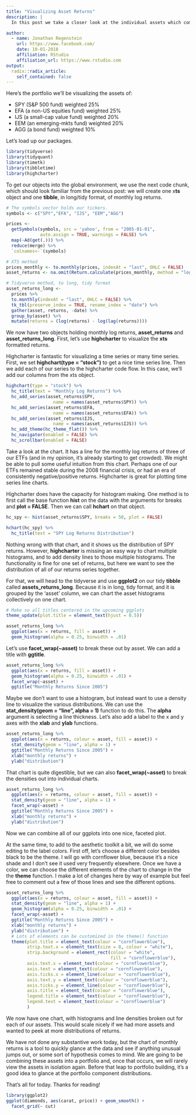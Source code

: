 ```yaml
---
title: "Visualizing Asset Returns"
description: |
  In this post we take a closer look at the individual assets which compose a portfolio. The motivation is to make sure we have scrutinized our assets before they get into our portfolio, as once the portfolio has been constructed, it is tempting to keep the analysis at the portfolio level

author:
  - name: Jonathan Regenstein
    url: https://www.facebook.com/
    date: 10-01-2018
    affiliation: RStudio
    affiliation_url: https://www.rstudio.com
output:
  radix::radix_article:
    self_contained: false
---
```


Here's the portfolio we'll be visualizing the assets of:

* SPY (S&P 500 fund) weighted 25%
* EFA (a non-US equities fund) weighted 25%
* IJS (a small-cap value fund) weighted 20%
* EEM (an emerging-mkts fund) weighted 20%
* AGG (a bond fund) weighted 10%

Let's load up our packages.






```r
library(tidyverse)
library(tidyquant)
library(timetk)
library(tibbletime)
library(highcharter)
```

To get our objects into the global environment, we use the next code chunk, which should look familiar from the previous post: we will create one x**ts** object and one **tibble**, in long/tidy format, of monthly log returns.

```r
# The symbols vector holds our tickers. 
symbols <- c("SPY","EFA", "IJS", "EEM","AGG")

prices <- 
  getSymbols(symbols, src = 'yahoo', from = "2005-01-01", 
             auto.assign = TRUE, warnings = FALSE) %>% 
  map(~Ad(get(.))) %>% 
  reduce(merge) %>%
  `colnames<-`(symbols)

# XTS method
prices_monthly <- to.monthly(prices, indexAt = "last", OHLC = FALSE)
asset_returns <- na.omit(Return.calculate(prices_monthly, method = "log"))

# Tidyverse method, to long, tidy format
asset_returns_long <- 
  prices %>% 
  to.monthly(indexAt = "last", OHLC = FALSE) %>% 
  tk_tbl(preserve_index = TRUE, rename_index = "date") %>%
  gather(asset, returns, -date) %>% 
  group_by(asset) %>%  
  mutate(returns = (log(returns) - log(lag(returns))))
```

We now have two objects holding monthly log returns, **asset_returns** and **asset_returns_long**. First, let's use **highcharter** to visualize the **xts** formatted returns.

Highcharter is fantastic for visualizing a time series or many time series. First, we set **highchart(type = "stock")** to get a nice time series line. Then we add each of our series to the highcharter code flow. In this case, we'll add our columns from the xts object.

```r
highchart(type = "stock") %>% 
  hc_title(text = "Monthly Log Returns") %>%
  hc_add_series(asset_returns$SPY, 
                  name = names(asset_returns$SPY)) %>%
  hc_add_series(asset_returns$EFA, 
                  name = names(asset_returns$EFA)) %>%
  hc_add_series(asset_returns$IJS, 
                  name = names(asset_returns$IJS)) %>%
  hc_add_theme(hc_theme_flat()) %>%
  hc_navigator(enabled = FALSE) %>% 
  hc_scrollbar(enabled = FALSE)
```

Take a look at the chart. It has a line for the monthly log returns of three of our ETFs (and in my opinion, it's already starting to get crowded). We might be able to pull some useful intuition from this chart. Perhaps one of our ETFs remained stable during the 2008 financial crisis, or had an era of consistently negative/positive returns. Highcharter is great for plotting time series line charts.

Highcharter does have the capacity for histogram making. One method is to first call the base function **hist** on the data with the arguments for breaks and **plot = FALSE**. Then we can call **hchart** on that object.

```r
hc_spy <- hist(asset_returns$SPY, breaks = 50, plot = FALSE)

hchart(hc_spy) %>% 
  hc_title(text = "SPY Log Returns Distribution")

```

Nothing wrong with that chart, and it shows us the distribution of SPY returns. However, **highcharter** is missing an easy way to chart multiple histograms, and to add density lines to those multiple histograms. The functionality is fine for one set of returns, but here we want to see the distribution of all of our returns series together.

For that, we will head to the tidyverse and use **ggplot2** on our tidy **tibble** called **assets_returns_long**. Because it is in long, tidy format, and it is grouped by the 'asset' column, we can chart the asset histograms collectively on one chart.

```r
# Make so all titles centered in the upcoming ggplots
theme_update(plot.title = element_text(hjust = 0.5))

asset_returns_long %>% 
  ggplot(aes(x = returns, fill = asset)) + 
  geom_histogram(alpha = 0.25, binwidth = .01)
```

Let's use **facet_wrap(~asset)** to break these out by asset. We can add a title with **ggtitle**.

```r
asset_returns_long %>% 
  ggplot(aes(x = returns, fill = asset)) + 
  geom_histogram(alpha = 0.25, binwidth = .01) + 
  facet_wrap(~asset) + 
  ggtitle("Monthly Returns Since 2005")
```

Maybe we don't want to use a histogram, but instead want to use a density line to visualize the various distributions. We can use the **stat_density(geom = "line", alpha = 1)** function to do this. The **alpha** argument is selecting a line thickness. Let's also add a label to the x and y axes with the **xlab** and **ylab** functions.

```r
asset_returns_long %>% 
  ggplot(aes(x = returns, colour = asset, fill = asset)) +
  stat_density(geom = "line", alpha = 1) +
  ggtitle("Monthly Returns Since 2005") +
  xlab("monthly returns") +
  ylab("distribution")
```

That chart is quite digestible, but we can also **facet_wrap(~asset)** to break the densities out into individual charts.

```r
asset_returns_long %>% 
  ggplot(aes(x = returns, colour = asset, fill = asset)) +
  stat_density(geom = "line", alpha = 1) +
  facet_wrap(~asset) +
  ggtitle("Monthly Returns Since 2005") +
  xlab("monthly returns") +
  ylab("distribution")
```

Now we can combine all of our ggplots into one nice, faceted plot.

At the same time, to add to the aesthetic toolkit a bit, we will do some editing to the label colors. First off, let's choose a different color besides black to be the theme. I will go with cornflower blue, because it's a nice shade and I don't see it used very frequently elsewhere. Once we have a color, we can choose the different elements of the chart to change in the the **theme** function. I make a lot of changes here by way of example but feel free to comment out a few of those lines and see the different options.

```r
asset_returns_long %>% 
  ggplot(aes(x = returns, colour = asset, fill = asset)) +
  stat_density(geom = "line", alpha = 1) +
  geom_histogram(alpha = 0.25, binwidth = .01) +
  facet_wrap(~asset) +
  ggtitle("Monthly Returns Since 2005") +
  xlab("monthly returns") +
  ylab("distribution") +
  # Lots of elements can be customized in the theme() function
  theme(plot.title = element_text(colour = "cornflowerblue"),  
        strip.text.x = element_text(size = 8, colour = "white"), 
        strip.background = element_rect(colour = "white", 
                                        fill = "cornflowerblue"), 
        axis.text.x = element_text(colour = "cornflowerblue"), 
        axis.text = element_text(colour = "cornflowerblue"), 
        axis.ticks.x = element_line(colour = "cornflowerblue"), 
        axis.text.y = element_text(colour = "cornflowerblue"), 
        axis.ticks.y = element_line(colour = "cornflowerblue"),
        axis.title = element_text(colour = "cornflowerblue"),
        legend.title = element_text(colour = "cornflowerblue"),
        legend.text = element_text(colour = "cornflowerblue")
        )
```

We now have one chart, with histograms and line densities broken out for each of our assets. This would scale nicely if we had more assets and wanted to peek at more distributions of returns.

We have not done any substantive work today, but the chart of monthly returns is a tool to quickly glance at the data and see if anything unusual jumps out, or some sort of hypothesis comes to mind. We are going to be combining these assets into a portfolio and, once that occurs, we will rarely view the assets in isolation again. Before that leap to portfolio building, it's a good idea to glance at the portfolio component distributions.

That's all for today. Thanks for reading!



```r
library(ggplot2)
ggplot(diamonds, aes(carat, price)) + geom_smooth() +
  facet_grid(~ cut)
```




